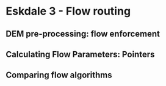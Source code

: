 # Eskdale **3** - Flow routing {#Eskdale_flow_algorithms}

## DEM pre-processing: flow enforcement

## Calculating Flow Parameters: Pointers

## Comparing flow algorithms
